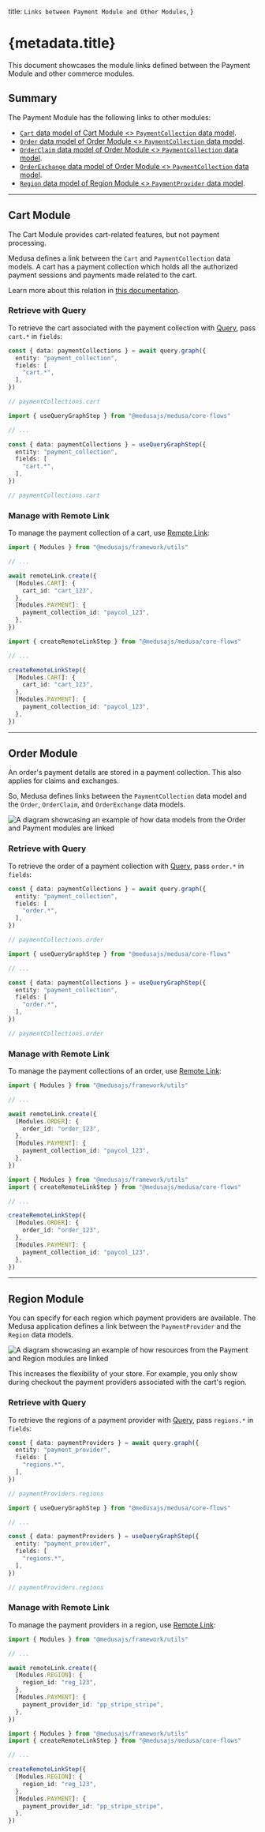 
  title: `Links between Payment Module and Other Modules`,
}

# {metadata.title}

This document showcases the module links defined between the Payment Module and other commerce modules.

## Summary

The Payment Module has the following links to other modules:

- [`Cart` data model of Cart Module \<\> `PaymentCollection` data model](#cart-module).
- [`Order` data model of Order Module \<\> `PaymentCollection` data model](#order-module).
- [`OrderClaim` data model of Order Module \<\> `PaymentCollection` data model](#order-module).
- [`OrderExchange` data model of Order Module \<\> `PaymentCollection` data model](#order-module).
- [`Region` data model of Region Module \<\> `PaymentProvider` data model](#region-module).

---

## Cart Module

The Cart Module provides cart-related features, but not payment processing.

Medusa defines a link between the `Cart` and `PaymentCollection` data models. A cart has a payment collection which holds all the authorized payment sessions and payments made related to the cart.

Learn more about this relation in [this documentation](../payment-collection/page.mdx#usage-with-the-cart-module).

### Retrieve with Query

To retrieve the cart associated with the payment collection with [Query](!docs!/learn/fundamentals/module-links/query), pass `cart.*` in `fields`:

<CodeTabs group="relation-query">
  <CodeTab label="query.graph" value="method">

```ts
const { data: paymentCollections } = await query.graph({
  entity: "payment_collection",
  fields: [
    "cart.*",
  ],
})

// paymentCollections.cart
```

  </CodeTab>
  <CodeTab label="useQueryGraphStep" value="step">

```ts
import { useQueryGraphStep } from "@medusajs/medusa/core-flows"

// ...

const { data: paymentCollections } = useQueryGraphStep({
  entity: "payment_collection",
  fields: [
    "cart.*",
  ],
})

// paymentCollections.cart
```

  </CodeTab>
</CodeTabs>

### Manage with Remote Link

To manage the payment collection of a cart, use [Remote Link](!docs!/learn/fundamentals/module-links/remote-link):

<CodeTabs group="relation-link">
  <CodeTab label="remoteLink.create" value="method">

```ts
import { Modules } from "@medusajs/framework/utils"

// ...

await remoteLink.create({
  [Modules.CART]: {
    cart_id: "cart_123",
  },
  [Modules.PAYMENT]: {
    payment_collection_id: "paycol_123",
  },
})
```

  </CodeTab>
  <CodeTab label="createRemoteLinkStep" value="step">

```ts
import { createRemoteLinkStep } from "@medusajs/medusa/core-flows"

// ...

createRemoteLinkStep({
  [Modules.CART]: {
    cart_id: "cart_123",
  },
  [Modules.PAYMENT]: {
    payment_collection_id: "paycol_123",
  },
})
```

  </CodeTab>
</CodeTabs>

---

## Order Module

An order's payment details are stored in a payment collection. This also applies for claims and exchanges.

So, Medusa defines links between the `PaymentCollection` data model and the `Order`, `OrderClaim`, and `OrderExchange` data models.

![A diagram showcasing an example of how data models from the Order and Payment modules are linked](https://res.cloudinary.com/dza7lstvk/image/upload/v1716554726/Medusa%20Resources/order-payment_ubdwok.jpg)

### Retrieve with Query

To retrieve the order of a payment collection with [Query](!docs!/learn/fundamentals/module-links/query), pass `order.*` in `fields`:

<CodeTabs group="relation-query">
  <CodeTab label="query.graph" value="method">

```ts
const { data: paymentCollections } = await query.graph({
  entity: "payment_collection",
  fields: [
    "order.*",
  ],
})

// paymentCollections.order
```

  </CodeTab>
  <CodeTab label="useQueryGraphStep" value="step">

```ts
import { useQueryGraphStep } from "@medusajs/medusa/core-flows"

// ...

const { data: paymentCollections } = useQueryGraphStep({
  entity: "payment_collection",
  fields: [
    "order.*",
  ],
})

// paymentCollections.order
```

  </CodeTab>
</CodeTabs>

### Manage with Remote Link

To manage the payment collections of an order, use [Remote Link](!docs!/learn/fundamentals/module-links/remote-link):

<CodeTabs group="relation-link">
  <CodeTab label="remoteLink.create" value="method">

```ts
import { Modules } from "@medusajs/framework/utils"

// ...

await remoteLink.create({
  [Modules.ORDER]: {
    order_id: "order_123",
  },
  [Modules.PAYMENT]: {
    payment_collection_id: "paycol_123",
  },
})
```

  </CodeTab>
  <CodeTab label="createRemoteLinkStep" value="step">

```ts
import { Modules } from "@medusajs/framework/utils"
import { createRemoteLinkStep } from "@medusajs/medusa/core-flows"

// ...

createRemoteLinkStep({
  [Modules.ORDER]: {
    order_id: "order_123",
  },
  [Modules.PAYMENT]: {
    payment_collection_id: "paycol_123",
  },
})
```

  </CodeTab>
</CodeTabs>

---

## Region Module

You can specify for each region which payment providers are available. The Medusa application defines a link between the `PaymentProvider` and the `Region` data models.

![A diagram showcasing an example of how resources from the Payment and Region modules are linked](https://res.cloudinary.com/dza7lstvk/image/upload/v1711569520/Medusa%20Resources/payment-region_jyo2dz.jpg)

This increases the flexibility of your store. For example, you only show during checkout the payment providers associated with the cart's region.

### Retrieve with Query

To retrieve the regions of a payment provider with [Query](!docs!/learn/fundamentals/module-links/query), pass `regions.*` in `fields`:

<CodeTabs group="relation-query">
  <CodeTab label="query.graph" value="method">

```ts
const { data: paymentProviders } = await query.graph({
  entity: "payment_provider",
  fields: [
    "regions.*",
  ],
})

// paymentProviders.regions
```

  </CodeTab>
  <CodeTab label="useQueryGraphStep" value="step">

```ts
import { useQueryGraphStep } from "@medusajs/medusa/core-flows"

// ...

const { data: paymentProviders } = useQueryGraphStep({
  entity: "payment_provider",
  fields: [
    "regions.*",
  ],
})

// paymentProviders.regions
```

  </CodeTab>
</CodeTabs>

### Manage with Remote Link

To manage the payment providers in a region, use [Remote Link](!docs!/learn/fundamentals/module-links/remote-link):

<CodeTabs group="relation-link">
  <CodeTab label="remoteLink.create" value="method">

```ts
import { Modules } from "@medusajs/framework/utils"

// ...

await remoteLink.create({
  [Modules.REGION]: {
    region_id: "reg_123",
  },
  [Modules.PAYMENT]: {
    payment_provider_id: "pp_stripe_stripe",
  },
})
```

  </CodeTab>
  <CodeTab label="createRemoteLinkStep" value="step">

```ts
import { Modules } from "@medusajs/framework/utils"
import { createRemoteLinkStep } from "@medusajs/medusa/core-flows"

// ...

createRemoteLinkStep({
  [Modules.REGION]: {
    region_id: "reg_123",
  },
  [Modules.PAYMENT]: {
    payment_provider_id: "pp_stripe_stripe",
  },
})
```

  </CodeTab>
</CodeTabs>